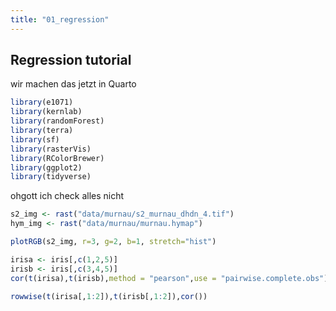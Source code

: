 ```yaml
---
title: "01_regression"
---
```


## Regression tutorial

wir machen das jetzt in Quarto

```r
library(e1071)
library(kernlab)
library(randomForest)
library(terra)
library(sf)
library(rasterVis)
library(RColorBrewer)
library(ggplot2)
library(tidyverse)

```

ohgott ich check alles nicht

```r
s2_img <- rast("data/murnau/s2_murnau_dhdn_4.tif")
hym_img <- rast("data/murnau/murnau.hymap")

```

```r
plotRGB(s2_img, r=3, g=2, b=1, stretch="hist")
```

```r

irisa <- iris[,c(1,2,5)]
irisb <- iris[,c(3,4,5)]
cor(t(irisa),t(irisb),method = "pearson",use = "pairwise.complete.obs")

rowwise(t(irisa[,1:2]),t(irisb[,1:2]),cor())
```
